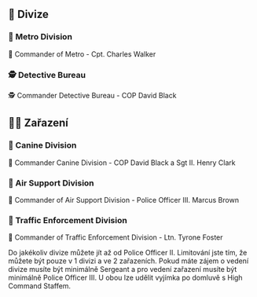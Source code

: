 
## 🔮 Divize

### 🥷 Metro Division
🥷 Commander of Metro - Cpt. Charles Walker

### 🕵️ Detective Bureau
🕵️ Commander Detective Bureau - COP David Black

## 🧑‍🔬 Zařazení

### 🦮 Canine Division
🦮 Commander Canine Division - COP David Black a Sgt II. Henry Clark

### 🚁 Air Support Division
🚁 Commander of Air Support Division - Police Officer III. Marcus Brown

### 🦺 Traffic Enforcement Division
🦺 Commander of Traffic Enforcement Division - Ltn. Tyrone Foster

<Callout type="info" emoji="ℹ️">
  Do jakékoliv divize můžete jít až od Police Officer II. Limitování jste tím, že můžete být pouze v 1 divizi a ve 2 zařazeních. Pokud máte zájem o vedení divize musíte být minimálně Sergeant a pro vedení zařazení musíte být minimálně Police Officer III. U obou lze udělit vyjímka po domluvě s High Command Staffem.
</Callout>
